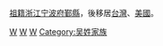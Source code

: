 [[祖籍|祖籍]][[浙江|浙江]][[宁波府|宁波府]][[鄞縣|鄞縣]]，後移居[[台灣|台灣]]、[[美國|美國]]。

[[Category:鄞县家族‎|W]]
[[Category:寧波裔台灣人|W]]
[[Category:寧波裔美國人|W]]
[[Category:吴姓家族|Category:吴姓家族]]